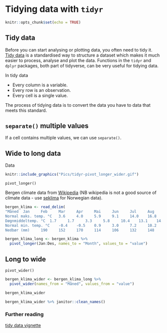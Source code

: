 # Tidying data with `tidyr`

```r
knitr::opts_chunk$set(echo = TRUE)
```

## Tidy data

Before you can start analysing or plotting data, you often need to tidy it.
[Tidy data](https://tidyr.tidyverse.org/articles/tidy-data.html) is a standardised way to structure a dataset which makes it much easier to process, analyse and plot the data.
Functions in the `tidyr` and `dplyr` packages, both part of tidyverse, can be very useful for tidying data.

In tidy data 

  -  Every column is a variable.
  -  Every row is an observation.
  -  Every cell is a single value.

The process of tidying data is to convert the data you have to data that meets this standard.


## `separate()` multiple values

If a cell contains multiple values, we can use `separate()`.



## Wide to long data



Data

```r
knitr::include_graphics("Pics/tidyr-pivot_longer_wider.gif")
```

`pivot_longer()`

Bergen climate data from [Wikipedia](https://no.wikipedia.org/wiki/Bergen) (NB wikipedia is not a good source of climate data - use [seklima](https://seklima.met.no/) for Norwegian data).

```r
bergen_klima <- read_delim(
"Måned 	Jan 	Feb 	Mar 	Apr 	Mai 	Jun 	Jul 	Aug 	Sep 	Okt 	Nov 	Des
Normal maks. temp. °C 	3.6 	4.0 	5.9 	9.1 	14.0 	16.8 	17.6 	17.4 	14.2 	11.2 	6.9 	4.7
Døgnmiddeltemp. °C 	1.7 	1.7 	3.3 	5.8 	10.4 	13.1 	14.2 	14.2 	11.5 	8.8 	4.8 	2.7
Normal min. temp. °C 	-0.4 	-0.5 	0.9 	3.0 	7.2 	10.2 	11.5 	11.6 	9.1 	6.6 	2.8 	0.6
Nedbør (mm) 	190 	152 	170 	114 	106 	132 	148 	190 	283 	271 	259 	235", delim = "\t", trim_ws = TRUE)
```

```r
bergen_klima_long <- bergen_klima %>% 
  pivot_longer(Jan:Des, names_to = "Month", values_to = "value")

```



## Long to wide

`pivot_wider()`

```r
bergen_klima_wider <- bergen_klima_long %>% 
  pivot_wider(names_from = "Måned", values_from = "value")

bergen_klima_wider
```
```r
bergen_klima_wider %>% janitor::clean_names()
```


### Further reading {.facta .toc-ignore}

[tidy data vignette]( https://cran.r-project.org/web/packages/tidyr/vignettes/tidy-data.html)